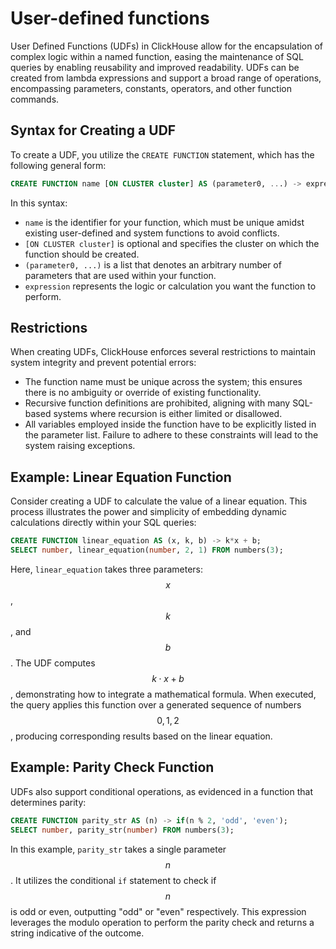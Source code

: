 # User-defined functions

User Defined Functions (UDFs) in ClickHouse allow for the encapsulation of complex logic within a named function, easing the maintenance of SQL queries by enabling reusability and improved readability. UDFs can be created from lambda expressions and support a broad range of operations, encompassing parameters, constants, operators, and other function commands.

## Syntax for Creating a UDF

To create a UDF, you utilize the `CREATE FUNCTION` statement, which has the following general form:

```sql
CREATE FUNCTION name [ON CLUSTER cluster] AS (parameter0, ...) -> expression
```

In this syntax:
- `name` is the identifier for your function, which must be unique amidst existing user-defined and system functions to avoid conflicts.
- `[ON CLUSTER cluster]` is optional and specifies the cluster on which the function should be created.
- `(parameter0, ...)` is a list that denotes an arbitrary number of parameters that are used within your function.
- `expression` represents the logic or calculation you want the function to perform.

## Restrictions

When creating UDFs, ClickHouse enforces several restrictions to maintain system integrity and prevent potential errors:
- The function name must be unique across the system; this ensures there is no ambiguity or override of existing functionality.
- Recursive function definitions are prohibited, aligning with many SQL-based systems where recursion is either limited or disallowed.
- All variables employed inside the function have to be explicitly listed in the parameter list. Failure to adhere to these constraints will lead to the system raising exceptions.

## Example: Linear Equation Function

Consider creating a UDF to calculate the value of a linear equation. This process illustrates the power and simplicity of embedding dynamic calculations directly within your SQL queries:

```sql
CREATE FUNCTION linear_equation AS (x, k, b) -> k*x + b;
SELECT number, linear_equation(number, 2, 1) FROM numbers(3);
```

Here, `linear_equation` takes three parameters: $$ x $$, $$ k $$, and $$ b $$. The UDF computes $$ k \cdot x + b $$, demonstrating how to integrate a mathematical formula. When executed, the query applies this function over a generated sequence of numbers $$ 0, 1, 2 $$, producing corresponding results based on the linear equation.

## Example: Parity Check Function

UDFs also support conditional operations, as evidenced in a function that determines parity:

```sql
CREATE FUNCTION parity_str AS (n) -> if(n % 2, 'odd', 'even');
SELECT number, parity_str(number) FROM numbers(3);
```

In this example, `parity_str` takes a single parameter $$ n $$. It utilizes the conditional `if` statement to check if $$ n $$ is odd or even, outputting "odd" or "even" respectively. This expression leverages the modulo operation to perform the parity check and returns a string indicative of the outcome.